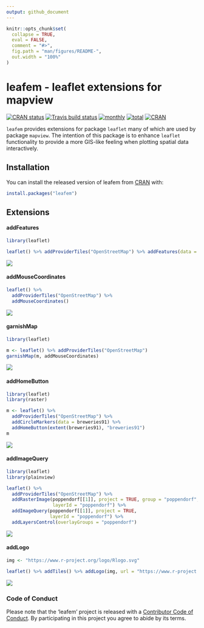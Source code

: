 ```yaml
---
output: github_document
---
```


<!-- README.md is generated from README.Rmd. Please edit that file -->

```r
knitr::opts_chunk$set(
  collapse = TRUE,
  eval = FALSE,
  comment = "#>",
  fig.path = "man/figures/README-",
  out.width = "100%"
)
```

# leafem - leaflet extensions for mapview

[![CRAN status](https://www.r-pkg.org/badges/version/leafem)](https://cran.r-project.org/package=leafem)
[![Travis build status](https://travis-ci.org/r-spatial/leafem.svg?branch=master)](https://travis-ci.org/r-spatial/leafem)
[![monthly](http://cranlogs.r-pkg.org/badges/leafem)](https://www.rpackages.io/package/leafem) 
[![total](http://cranlogs.r-pkg.org/badges/grand-total/leafem)](https://www.rpackages.io/package/leafem)
[![CRAN](http://www.r-pkg.org/badges/version/leafem?color=009999)](https://cran.r-project.org/package=leafem)

`leafem` provides extensions for package `leaflet` many of which are used by package `mapview`. The intention of this package is to enhance `leaflet` functionality to provide a more GIS-like feeling when plotting spatial data interactively.

## Installation

You can install the released version of leafem from [CRAN](https://CRAN.R-project.org) with:

```r
install.packages("leafem")
```

## Extensions

#### addFeatures

```r
library(leaflet)

leaflet() %>% addProviderTiles("OpenStreetMap") %>% addFeatures(data = breweries91)
```

![](man/figures/README-features.png)

#### addMouseCoordinates

```r
leaflet() %>%
  addProviderTiles("OpenStreetMap") %>%
  addMouseCoordinates()
```

![](man/figures/README-garnish.png)

#### garnishMap

```r
library(leaflet)

m <- leaflet() %>% addProviderTiles("OpenStreetMap")
garnishMap(m, addMouseCoordinates)
```

![](man/figures/README-garnish.png)

#### addHomeButton

```r
library(leaflet)
library(raster)

m <- leaflet() %>%
  addProviderTiles("OpenStreetMap") %>%
  addCircleMarkers(data = breweries91) %>%
  addHomeButton(extent(breweries91), "breweries91")
m
```

![](man/figures/README-home.png)

#### addImageQuery

```r
library(leaflet)
library(plainview)

leaflet() %>%
  addProviderTiles("OpenStreetMap") %>%
  addRasterImage(poppendorf[[1]], project = TRUE, group = "poppendorf",
                 layerId = "poppendorf") %>%
  addImageQuery(poppendorf[[1]], project = TRUE,
                layerId = "poppendorf") %>%
  addLayersControl(overlayGroups = "poppendorf")
```

![](man/figures/README-query.png)

#### addLogo

```r
img <- "https://www.r-project.org/logo/Rlogo.svg"

leaflet() %>% addTiles() %>% addLogo(img, url = "https://www.r-project.org/logo/")
```

![](man/figures/README-logo.png)

### Code of Conduct

Please note that the 'leafem' project is released with a [Contributor Code of Conduct](CODE_OF_CONDUCT.md). By participating in this project you agree to abide by its terms.
